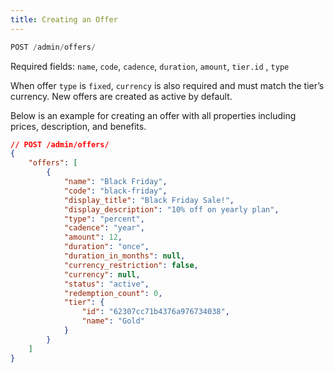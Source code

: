 ```yaml
---
title: Creating an Offer
---
```


```js
POST /admin/offers/
```

Required fields: `name`, `code`, `cadence`, `duration`, `amount`, `tier.id` , `type`

When offer `type` is `fixed`, `currency` is also required and must match the tier’s currency. New offers are created as active by default.

Below is an example for creating an offer with all properties including prices, description, and benefits.
<RequestExample>
```json
// POST /admin/offers/
{
    "offers": [
        {
            "name": "Black Friday",
            "code": "black-friday",
            "display_title": "Black Friday Sale!",
            "display_description": "10% off on yearly plan",
            "type": "percent",
            "cadence": "year",
            "amount": 12,
            "duration": "once",
            "duration_in_months": null,
            "currency_restriction": false,
            "currency": null,
            "status": "active",
            "redemption_count": 0,
            "tier": {
                "id": "62307cc71b4376a976734038",
                "name": "Gold"
            }
        }
    ]
}
```
</RequestExample>